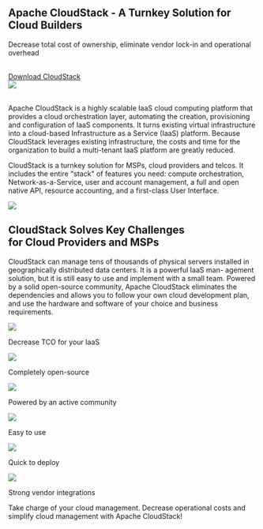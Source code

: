 
<div class="container">
  <div class="row footer blocks">
    <div class="col col--8">
      <h2>Apache CloudStack - A Turnkey Solution for Cloud Builders</h2>
      <p class="hero__subtitle"><a>Decrease total cost of ownership, eliminate vendor lock-in and operational overhead</a></p>
      <br/>
      <a class="button button--primary" href="/download">
        Download CloudStack
      </a>
    </div>
    <div class="col col--4">
      <img src="/img/cloud-builders-servers.png" />
    </div>
  </div>
  <br/>

  <div class="row">
    <div class="col col--8">
<p>Apache CloudStack is a highly scalable IaaS cloud computing platform that provides a cloud orchestration layer, automating the creation, provisioning and configuration of IaaS components. It turns existing virtual infrastructure into a cloud-based Infrastructure as a Service (IaaS) platform. Because CloudStack leverages existing infrastructure, the costs and time for the organization to build a multi-tenant IaaS platform are greatly reduced.</p>

<p>CloudStack is a turnkey solution for MSPs, cloud providers and telcos. It includes the entire "stack" of features you need: compute orchestration, Network-as-a-Service, user and account management, a full and open native API, resource accounting, and a first-class User Interface.</p>
    </div>
    <div className="hero col col--4">
      <img src="/img/cloud-management.png" />
    </div>
  </div>

  <div class="row">
    <div class="col col--2" />
    <div class="col col--8 text-center">
    <h2>CloudStack Solves Key Challenges<br/>for Cloud Providers and MSPs</h2>
    </div>
    <div class="col col--2" />
    <div class="col col--12">
      <p class="text-center">CloudStack can manage tens of thousands of physical servers installed in geographically distributed data centers. It is a powerful IaaS man- agement solution, but it is still easy to use and implement with a small team. Powered by a solid open-source community, Apache CloudStack eliminates the dependencies and allows you to follow your own cloud development plan, and use the hardware and software of your choice and business requirements.</p>
    </div>
  </div>

  <div class="row footer footer--dark blocks foo">
    <div class="col col--2">
      <img src="/img/builders/decrease-tco.png" />
      <p>Decrease TCO for your IaaS</p>
    </div>
    <div class="col col--2">
      <img src="/img/builders/open-source.png" />
      <p>Completely open-source</p>
    </div>
    <div class="col col--2">
      <img src="/img/builders/active-community.png" />
      <p>Powered by an active community</p>
    </div>
    <div class="col col--2">
      <img src="/img/builders/easy-to-use.png" />
      <p>Easy to use</p>
    </div>
    <div class="col col--2">
      <img src="/img/builders/quick-deploy.png" />
      <p>Quick to deploy</p>
    </div>
    <div class="col col--2">
      <img src="/img/builders/integrations.png" />
      <p>Strong vendor integrations</p>
    </div>
    <p class="text-center container">
      Take charge of your cloud management. Decrease operational costs and simplify cloud management with Apache CloudStack!
    </p>
  </div>
</div>
<br/>
<LearnMore/>
